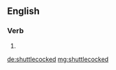 ==English==

===Verb===
{{head|en}}

# {{en-past of|shuttlecock}}

[[de:shuttlecocked]]
[[mg:shuttlecocked]]